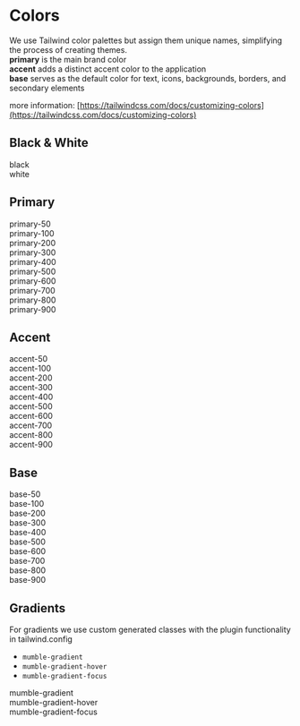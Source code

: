 
<Meta title="Design-Tokens/Colors" />

# Colors

We use Tailwind color palettes but assign them unique names, simplifying the process of creating themes.  
**primary** is the main brand color  
**accent** adds a distinct accent color to the application  
**base** serves as the default color for text, icons, backgrounds, borders, and secondary elements

more information: [https://tailwindcss.com/docs/customizing-colors](https://tailwindcss.com/docs/customizing-colors)

<div className="bg-base-200 p-s rounded-s">

## Black & White

<Unstyled>
  <div className="grid gap-l">
    <div className="flex flex-wrap gap-l">
      <div>
        <label className="mumble-font-label-s">black</label>
        <div className="h-xxl w-xxl rounded-s border-2 border-white bg-black" />
      </div>
      <div>
        <label className="mumble-font-label-s">white</label>
        <div className="h-xxl w-xxl rounded-s border-2 border-white bg-white" />
      </div>
    </div>
  </div>
</Unstyled>

## Primary

<Unstyled>
  <div className="grid gap-l">
    <div className="flex flex-wrap gap-l">
      <div>
        <label className="mumble-font-label-s">primary-50</label>
        <div className="h-xxl w-xxl rounded-s border-2 border-white bg-primary-50" />
      </div>
      <div>
        <label className="mumble-font-label-s">primary-100</label>
        <div className="h-xxl w-xxl rounded-s border-2 border-white bg-primary-100" />
      </div>
      <div>
        <label className="mumble-font-label-s">primary-200</label>
        <div className="h-xxl w-xxl rounded-s border-2 border-white bg-primary-200" />
      </div>
      <div>
        <label className="mumble-font-label-s">primary-300</label>
        <div className="h-xxl w-xxl rounded-s border-2 border-white bg-primary-300" />
      </div>
      <div>
        <label className="mumble-font-label-s">primary-400</label>
        <div className="h-xxl w-xxl rounded-s border-2 border-white bg-primary-400" />
      </div>
      <div>
        <label className="mumble-font-label-s">primary-500</label>
        <div className="h-xxl w-xxl rounded-s border-2 border-white bg-primary-500" />
      </div>
      <div>
        <label className="mumble-font-label-s">primary-600</label>
        <div className="h-xxl w-xxl rounded-s border-2 border-white bg-primary-600" />
      </div>
      <div>
        <label className="mumble-font-label-s">primary-700</label>
        <div className="h-xxl w-xxl rounded-s border-2 border-white bg-primary-700" />
      </div>
      <div>
        <label className="mumble-font-label-s">primary-800</label>
        <div className="h-xxl w-xxl rounded-s border-2 border-white bg-primary-800" />
      </div>
      <div>
        <label className="mumble-font-label-s">primary-900</label>
        <div className="h-xxl w-xxl rounded-s border-2 border-white bg-primary-900" />
      </div>
    </div>
  </div>
</Unstyled>

## Accent

<Unstyled>
  <div className="grid gap-l">
    <div className="flex flex-wrap gap-l">
      <div>
        <label className="mumble-font-label-s">accent-50</label>
        <div className="h-xxl w-xxl rounded-s border-2 border-white bg-accent-50" />
      </div>
      <div>
        <label className="mumble-font-label-s">accent-100</label>
        <div className="h-xxl w-xxl rounded-s border-2 border-white bg-accent-100" />
      </div>
      <div>
        <label className="mumble-font-label-s">accent-200</label>
        <div className="h-xxl w-xxl rounded-s border-2 border-white bg-accent-200" />
      </div>
      <div>
        <label className="mumble-font-label-s">accent-300</label>
        <div className="h-xxl w-xxl rounded-s border-2 border-white bg-accent-300" />
      </div>
      <div>
        <label className="mumble-font-label-s">accent-400</label>
        <div className="h-xxl w-xxl rounded-s border-2 border-white bg-accent-400" />
      </div>
      <div>
        <label className="mumble-font-label-s">accent-500</label>
        <div className="h-xxl w-xxl rounded-s border-2 border-white bg-accent-500" />
      </div>
      <div>
        <label className="mumble-font-label-s">accent-600</label>
        <div className="h-xxl w-xxl rounded-s border-2 border-white bg-accent-600" />
      </div>
      <div>
        <label className="mumble-font-label-s">accent-700</label>
        <div className="h-xxl w-xxl rounded-s border-2 border-white bg-accent-700" />
      </div>
      <div>
        <label className="mumble-font-label-s">accent-800</label>
        <div className="h-xxl w-xxl rounded-s border-2 border-white bg-accent-800" />
      </div>
      <div>
        <label className="mumble-font-label-s">accent-900</label>
        <div className="h-xxl w-xxl rounded-s border-2 border-white bg-accent-900" />
      </div>
    </div>
  </div>
</Unstyled>

## Base

<Unstyled>
  <div className="grid gap-l">
    <div className="flex flex-wrap gap-l">
      <div>
        <label className="mumble-font-label-s">base-50</label>
        <div className="h-xxl w-xxl rounded-s border-2 border-white bg-base-50" />
      </div>
      <div>
        <label className="mumble-font-label-s">base-100</label>
        <div className="h-xxl w-xxl rounded-s border-2 border-white bg-base-100" />
      </div>
      <div>
        <label className="mumble-font-label-s">base-200</label>
        <div className="h-xxl w-xxl rounded-s border-2 border-white bg-base-200" />
      </div>
      <div>
        <label className="mumble-font-label-s">base-300</label>
        <div className="h-xxl w-xxl rounded-s border-2 border-white bg-base-300" />
      </div>
      <div>
        <label className="mumble-font-label-s">base-400</label>
        <div className="h-xxl w-xxl rounded-s border-2 border-white bg-base-400" />
      </div>
      <div>
        <label className="mumble-font-label-s">base-500</label>
        <div className="h-xxl w-xxl rounded-s border-2 border-white bg-base-500" />
      </div>
      <div>
        <label className="mumble-font-label-s">base-600</label>
        <div className="h-xxl w-xxl rounded-s border-2 border-white bg-base-600" />
      </div>
      <div>
        <label className="mumble-font-label-s">base-700</label>
        <div className="h-xxl w-xxl rounded-s border-2 border-white bg-base-700" />
      </div>
      <div>
        <label className="mumble-font-label-s">base-800</label>
        <div className="h-xxl w-xxl rounded-s border-2 border-white bg-base-800" />
      </div>
      <div>
        <label className="mumble-font-label-s">base-900</label>
        <div className="h-xxl w-xxl rounded-s border-2 border-white bg-base-900" />
      </div>
    </div>
  </div>
</Unstyled>

## Gradients

For gradients we use custom generated classes with the plugin functionality in tailwind.config

- `mumble-gradient`
- `mumble-gradient-hover`
- `mumble-gradient-focus`

<Unstyled>
  <div className="grid gap-l">
    <div className="flex flex-wrap gap-l">
      <div>
        <label className="mumble-font-label-s">mumble-gradient</label>
        <div className="h-xxl w-[200px] rounded-s border-2 border-white mumble-gradient" />
      </div>
      <div>
        <label className="mumble-font-label-s">mumble-gradient-hover</label>
        <div className="h-xxl w-[200px] rounded-s border-2 border-white mumble-gradient-hover" />
      </div>
      <div>
        <label className="mumble-font-label-s">mumble-gradient-focus</label>
        <div className="h-xxl w-[200px] rounded-s  border-2 border-white bg-base-200 mumble-gradient-focus" />
      </div>
    </div>
  </div>
</Unstyled>

</div>
